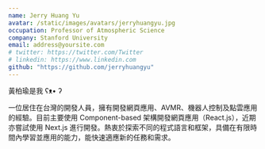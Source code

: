 ```yaml
---
name: Jerry Huang Yu
avatar: /static/images/avatars/jerryhuangyu.jpg
occupation: Professor of Atmospheric Science
company: Stanford University
email: address@yoursite.com
# twitter: https://twitter.com/Twitter
# linkedin: https://www.linkedin.com
github: "https://github.com/jerryhuangyu"
---
```


黃柏瑜是我 ʕᴥ• ʔ

一位居住在台灣的開發人員，擁有開發網頁應用、AVMR、機器人控制及點雲應用的經驗。目前主要使用 Component-based 架構開發網頁應用（React.js），近期亦嘗試使用 Next.js 進行開發。熱衷於探索不同的程式語言和框架，具備在有限時間內學習並應用的能力，能快速適應新的任務和需求。
